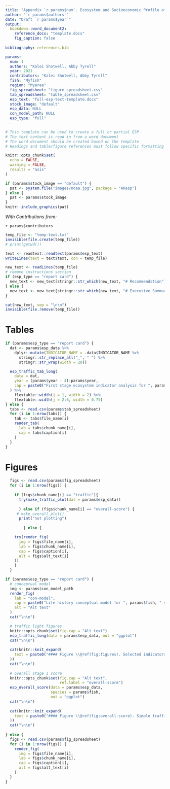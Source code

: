 ```yaml
---
title: "Appendix `r params$num`. Ecosystem and Socioeconomic Profile of the `r params$fish` stock in the `r params$region`"
author: "`r params$authors`"
date: "Draft `r params$year`"
output: 
  bookdown::word_document2:
    reference_docx: "template.docx"
    fig_caption: false
    
bibliography: references.bib

params:
  num: 1
  authors: "Kalei Shotwell, Abby Tyrell"
  year: 2021
  contributors: "Kalei Shotwell, Abby Tyrell"
  fish: "Myfish"
  region: "Myarea"
  fig_spreadsheet: "figure_spreadsheet.csv"
  tab_spreadsheet: "table_spreadsheet.csv"
  esp_text: "full-esp-text-template.docx"
  stock_image: "default"
  esp_data: NULL
  con_model_path: NULL
  esp_type: "full"
---
```


```r
# This template can be used to create a full or partial ESP
# The text content is read in from a word document
# The word document should be created based on the template
# Headings and table/figure references must follow specific formatting

knitr::opts_chunk$set(
  echo = FALSE,
  warning = FALSE,
  results = "asis"
)
```

```r
if (params$stock_image == "default") {
  pat <- system.file("images/noaa.jpg", package = "AKesp")
} else {
  pat <- params$stock_image
}
knitr::include_graphics(pat)
```

*With Contributions from:*

`r params$contributors`

\newpage

```r
temp_file <- "temp-text.txt"
invisible(file.create(temp_file))
# print(getwd())

text <- readtext::readtext(params$esp_text)
writeLines(text = text$text, con = temp_file)

new_text <- readLines(temp_file)
# remove instructions section
if (esp_type == "report card") {
  new_text <- new_text[stringr::str_which(new_text, "# Recommendation"):length(new_text)]
} else {
  new_text <- new_text[stringr::str_which(new_text, "# Executive Summary"):length(new_text)]
}

cat(new_text, sep = "\n\n")
invisible(file.remove(temp_file))
```

\newpage

# Tables {-}

```r
if (params$esp_type == "report card") {
  dat <- params$esp_data %>%
    dplyr::mutate(INDICATOR_NAME = .data$INDICATOR_NAME %>%
      stringr::str_replace_all("_", " ") %>%
      stringr::str_wrap(width = 20))

  esp_traffic_tab_long(
    data = dat,
    year = (params$year - 4):params$year,
    cap = paste0("First stage ecosystem indicator analysis for ", params$fish, ', including indicator title and the indicator status of the last five years. The indicator status is designated with text, (greater than = "high", less than = "low", or within 1 standard deviation = "neutral" of long-term mean). Fill color of the cell is based on the sign of the anticipated relationship between the indicator and sablefish (blue = good conditions for sablefish, red = poor conditions, white = average conditions). A gray fill and text = "missing" will appear if there were no data for that year.')
  ) %>%
    flextable::width(j = 1, width = 2) %>%
    flextable::width(j = 2:6, width = 0.75)
} else {
  tabs <- read.csv(params$tab_spreadsheet)
  for (i in 1:nrow(tabs)) {
    tab <- tabs$file_name[i]
    render_tab(
      lab = tabs$chunk_name[i],
      cap = tabs$caption[i]
    )
  }
}
```

\newpage

# Figures {-}
```r
  figs <- read.csv(params$fig_spreadsheet)
  for (i in 1:nrow(figs)) {
    
    if (figs$chunk_name[i] == "traffic"){
      try(make_traffic_plot(dat = params$esp_data))
    
      } else if (figs$chunk_name[i] == "overall-score") {
     # make_overall_plot()
      print("not plotting")
    
        } else {

    try(render_fig(
      img = figs$file_name[i],
      lab = figs$chunk_name[i],
      cap = figs$caption[i],
      alt = figs$alt_text[i]
    ))
    }
  }

```

```r
if (params$esp_type == "report card") {
  # conceptual model
  img <- params$con_model_path
  render_fig(
    lab = "con-model",
    cap = paste0("Life history conceptual model for ", params$fish, " summarizing ecological information and key ecosystem processes affecting survival by life history stage. Red text means increases in process negatively affect survival, while blue text means increases in process positively affect survival. Trend of current year value compared to last year’s value depicted with arrows on the right. NA means no indicators for that category."),
    alt = "Alt text"
  )
  cat("\n\n")

  # traffic light figures
  knitr::opts_chunk$set(fig.cap = "Alt text")
  esp_traffic_long(data = params$esp_data, out = "ggplot")
  cat("\n\n")
  
  cat(knitr::knit_expand(
    text = paste0("#### Figure \\@ref(fig:figures). Selected indicators for ", params$fish, " with time series ranging from 1977 – present. Upper and lower solid green horizontal lines are 90th and 10th percentiles of time series. Dotted green horizontal line is the mean of the time series. Light green shaded areas represent the most recent year of the traffic light analysis results. {-}")
  ))
  cat("\n\n")
    
  # overall stage 1 score
  knitr::opts_chunk$set(fig.cap = "Alt text",
                        ref.label = "overall-score")
  esp_overall_score(data = params$esp_data, 
                    species = params$fish,
                    out = "ggplot")
  cat("\n\n")
  
  cat(knitr::knit_expand(
    text = paste0("#### Figure \\@ref(fig:overall-score). Simple traffic light score for overall ecosystem and socioeconomic categories from ", min(params$esp_data$YEAR), " to present. {-}")
  ))
  cat("\n\n")
  
} else {
  figs <- read.csv(params$fig_spreadsheet)
  for (i in 1:nrow(figs)) {
    render_fig(
      img = figs$file_name[i],
      lab = figs$chunk_name[i],
      cap = figs$caption[i],
      alt = figs$alt_text[i]
    )
  }
}
```
